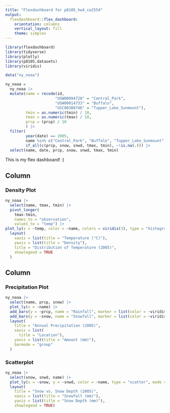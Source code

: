 ```yaml
---
title: "Flexdashboard for p8105_hw4_co2554"
output: 
  flexdashboard::flex_dashboard:
    orientation: columns
    vertical_layout: fill
    theme: simplex
---
```


```r
library(flexdashboard)
library(tidyverse)
library(plotly)
library(p8105.datasets)
library(viridis)

data("ny_noaa")

ny_noaa =
  ny_noaa |>
  mutate(name = recode(id, 
                      "USW00094728" = "Central_Park", 
                      "USW00014733" = "Buffalo",
                      "USC00308746" = "Tupper_Lake_Sunmount"), 
         tmin = as.numeric(tmin) / 10, 
         tmax = as.numeric(tmax) / 10, 
         prcp = (prcp) / 10
         ) |>
  filter(
         year(date) == 2005,
         name %in% c("Central_Park", "Buffalo", "Tupper_Lake_Sunmount"),
         if_all(c(prcp, snow, snwd, tmax, tmin), ~!is.na(.))) |>
  select(name, date, prcp, snow, snwd, tmax, tmin)

```

This is my flex dashboard! :) 

Column {data-width=650}
-----------------------------------------------------------------------

### Density Plot

```r
ny_noaa |>
  select(name, tmax, tmin) |> 
  pivot_longer(
    tmax:tmin,
    names_to = "observation",
    values_to = "temp") |> 
plot_ly(x = ~temp, color = ~name, colors = viridis(3), type = "histogram", histnorm = "probability density") |> 
  layout(
    xaxis = list(title = "Temperature (°C)"),
    yaxis = list(title = "Density"),
    title = "Distribution of Temperature (2005)",
    showlegend = TRUE
  )
```

Column {data-width=350}
-----------------------------------------------------------------------

### Precipitation Plot

```r
ny_noaa |> 
  select(name, prcp, snow) |> 
  plot_ly(x = ~name) |> 
  add_bars(y = ~prcp, name = "Rainfall", marker = list(color = ~viridisLite::viridis(2)[1])) |> 
  add_bars(y = ~snow, name = "Snowfall", marker = list(color = ~viridisLite::viridis(2)[2])) |> 
  layout(
    title = "Annual Precipitation (2005)",
    xaxis = list(
      title = "Location"),
    yaxis = list(title = "Amount (mm)"),
    barmode = "group"
  )
```

### Scatterplot

```r
ny_noaa |>
  select(snow, snwd, name) |>
  plot_ly(x = ~snow, y = ~snwd, color = ~name, type = "scatter", mode = "markers", colors = "viridis" ) |>
  layout(
    title = "Snow vs. Snow Depth (2005)",
    xaxis = list(title = "Snowfall (mm)"),
    yaxis = list(title = "Snow Depth (mm)"),
    showlegend = TRUE)
```


